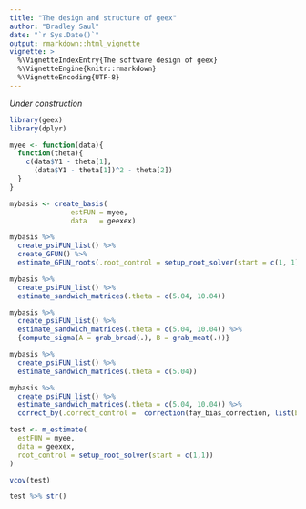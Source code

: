 ```yaml
---
title: "The design and structure of geex"
author: "Bradley Saul"
date: "`r Sys.Date()`"
output: rmarkdown::html_vignette
vignette: >
  %\VignetteIndexEntry{The software design of geex}
  %\VignetteEngine{knitr::rmarkdown}
  %\VignetteEncoding{UTF-8}
---
```


*Under construction*

```r
library(geex)
library(dplyr)

myee <- function(data){
  function(theta){
    c(data$Y1 - theta[1],
      (data$Y1 - theta[1])^2 - theta[2])
  }
}

mybasis <- create_basis(
               estFUN = myee,
               data   = geexex)

mybasis %>%
  create_psiFUN_list() %>%
  create_GFUN() %>%
  estimate_GFUN_roots(.root_control = setup_root_solver(start = c(1, 1)))

mybasis %>%
  create_psiFUN_list() %>%
  estimate_sandwich_matrices(.theta = c(5.04, 10.04)) 

mybasis %>%
  create_psiFUN_list() %>%
  estimate_sandwich_matrices(.theta = c(5.04, 10.04)) %>%
  {compute_sigma(A = grab_bread(.), B = grab_meat(.))}

mybasis %>%
  create_psiFUN_list() %>%
  estimate_sandwich_matrices(.theta = c(5.04))

mybasis %>%
  create_psiFUN_list() %>%
  estimate_sandwich_matrices(.theta = c(5.04, 10.04)) %>%
  correct_by(.correct_control =  correction(fay_bias_correction, list(b = .75)))

test <- m_estimate(
  estFUN = myee,
  data = geexex,
  root_control = setup_root_solver(start = c(1,1))
)

vcov(test)

test %>% str()
```
